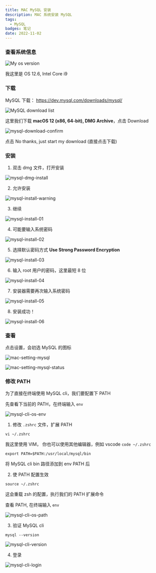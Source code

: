 ```yaml
---
title: MAC MySQL 安装
description: MAC 系统安装 MySQL
tags: 
  - MySQL
badges: 笔记
date: 2022-11-02
---
```


### 查看系统信息

![My os version](/static/images/mac-install-mysql/my-os-version.png)

我这里是 OS 12.6, Intel Core i9

### 下载

MySQL 下载： https://dev.mysql.com/downloads/mysql/

![MySQL download list](/static/images/mac-install-mysql/mysql-download-list.png)

这里我们下载 **macOS 12 (x86, 64-bit), DMG Archive**，点击 Download

![mysql-download-confirm](/static/images/mac-install-mysql/mysql-download-confirm.png)

点击 No thanks, just start my download (直接点击下载)

### 安装

1. 双击 dmg 文件，打开安装

![mysql-dmg-install](/static/images/mac-install-mysql/mysql-dmg-install.png)

2. 允许安装

![mysql-install-warning](/static/images/mac-install-mysql/mysql-install-warning.png)

3. 继续

![mysql-install-01](/static/images/mac-install-mysql/mysql-install-01.png)

4. 可能要输入系统密码

![mysql-install-02](/static/images/mac-install-mysql/mysql-install-02.png)

5. 选择默认密码方式 **Use Strong Password Encryption**

![mysql-install-03](/static/images/mac-install-mysql/mysql-install-03.png)

6. 输入 root 用户的密码，这里最短 8 位

![mysql-install-04](/static/images/mac-install-mysql/mysql-install-04.png)

7. 安装器需要再次输入系统密码

![mysql-install-05](/static/images/mac-install-mysql/mysql-install-05.png)

8. 安装成功！

![mysql-install-06](/static/images/mac-install-mysql/mysql-install-06.png)

### 查看

点击设置，会初选 MySQL 的图标

![mac-setting-mysql](/static/images/mac-install-mysql/mac-setting-mysql.png)

![mac-setting-mysql-status](/static/images/mac-install-mysql/mac-setting-mysql-status.png)

### 修改 PATH

为了直接在终端使用 MySQL cli，我们要配置下 PATH

先查看下当前的 PATH，在终端输入 `env`

![mysql-cli-os-env](/static/images/mac-install-mysql/mysql-cli-os-env.png)

1. 修改 `.zshrc` 文件，扩展 PATH

```shell
vi ~/.zshrc
```

我这里使用 VIM， 你也可以使用其他编辑器，例如 vscode `code ~/.zshrc`

```shell
export PATH=$PATH:/usr/local/mysql/bin
```

将 MySQL cli bin 路径添加到 env PATH 后

2. 使 PATH 配置生效

```shell
source ~/.zshrc
```

这会重载 zsh 的配置，执行我们的 PATH 扩展命令

查看 PATH, 在终端输入 `env`

![mysql-cli-os-path](/static/images/mac-install-mysql/mysql-cli-os-path.png)

3. 验证 MySQL cli

```shell
mysql --version
```

![mysql-cli-version](/static/images/mac-install-mysql/mysql-cli-version.png)

4. 登录

![mysql-cli-login](/static/images/mac-install-mysql/mysql-cli-login.png)
